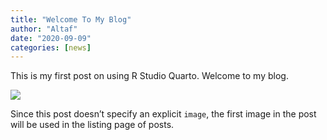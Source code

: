 ```yaml
---
title: "Welcome To My Blog"
author: "Altaf"
date: "2020-09-09"
categories: [news]
---
```


This is my first post on using R Studio Quarto. Welcome to my blog.

![](thumbnail.jpg)

Since this post doesn't specify an explicit `image`, the first image in the post will be used in the listing page of posts.
